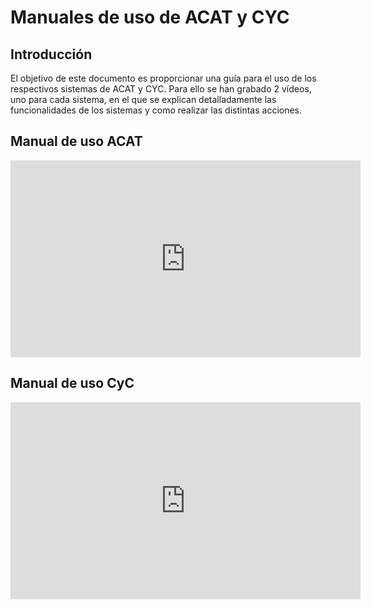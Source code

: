 # Manuales de uso de ACAT y CYC

## Introducción

El objetivo de este documento es proporcionar una guía para el uso de los respectivos sistemas de ACAT y CYC. Para ello se han grabado 2 vídeos, uno para cada sistema, en el que se explican detalladamente las funcionalidades de los sistemas y como realizar las distintas acciones.


## Manual de uso ACAT
<iframe width="560" height="315" src="https://www.youtube.com/embed/XDFG4ZtPuS4?si=hoG_cAd-K8qklka8" title="YouTube video player" frameborder="0" allow="accelerometer; autoplay; clipboard-write; encrypted-media; gyroscope; picture-in-picture; web-share" referrerpolicy="strict-origin-when-cross-origin" allowfullscreen></iframe>

## Manual de uso CyC
<iframe width="560" height="315" src="https://www.youtube.com/embed/yG5jTC5TIlA?si=QGBTaOcXHzjjeHbs" title="YouTube video player" frameborder="0" allow="accelerometer; autoplay; clipboard-write; encrypted-media; gyroscope; picture-in-picture; web-share" referrerpolicy="strict-origin-when-cross-origin" allowfullscreen></iframe>
